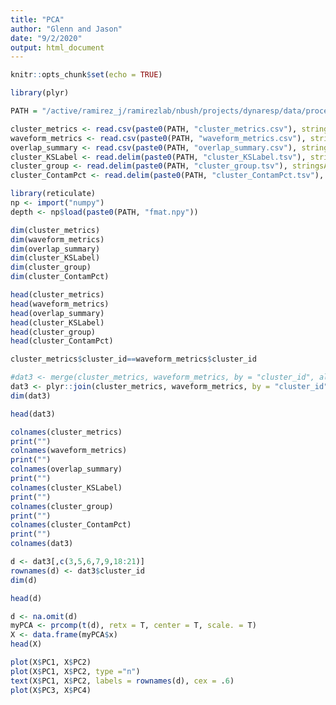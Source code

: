 ```yaml
---
title: "PCA"
author: "Glenn and Jason"
date: "9/2/2020"
output: html_document
---
```


```r
knitr::opts_chunk$set(echo = TRUE)
```

```r
library(plyr)

PATH = "/active/ramirez_j/ramirezlab/nbush/projects/dynaresp/data/processed/m2020-12/m202012_g11/m202012_g11_imec0/"

cluster_metrics <- read.csv(paste0(PATH, "cluster_metrics.csv"), stringsAsFactors = F)
waveform_metrics <- read.csv(paste0(PATH, "waveform_metrics.csv"), stringsAsFactors = F)
overlap_summary <- read.csv(paste0(PATH, "overlap_summary.csv"), stringsAsFactors = F, header = F)
cluster_KSLabel <- read.delim(paste0(PATH, "cluster_KSLabel.tsv"), stringsAsFactors = F)
cluster_group <- read.delim(paste0(PATH, "cluster_group.tsv"), stringsAsFactors = F)
cluster_ContamPct <- read.delim(paste0(PATH, "cluster_ContamPct.tsv"), stringsAsFactors = F)
```

```r
library(reticulate)
np <- import("numpy")
depth <- np$load(paste0(PATH, "fmat.npy"))
```

```r
dim(cluster_metrics)
dim(waveform_metrics)
dim(overlap_summary)
dim(cluster_KSLabel)
dim(cluster_group)
dim(cluster_ContamPct)
```

```r
head(cluster_metrics)
head(waveform_metrics)
head(overlap_summary)
head(cluster_KSLabel)
head(cluster_group)
head(cluster_ContamPct)
```
```r
cluster_metrics$cluster_id==waveform_metrics$cluster_id
```

```r
#dat3 <- merge(cluster_metrics, waveform_metrics, by = "cluster_id", all = T)
dat3 <- plyr::join(cluster_metrics, waveform_metrics, by = "cluster_id")
dim(dat3)
```

```r
head(dat3)
```

```r
colnames(cluster_metrics)
print("")
colnames(waveform_metrics)
print("")
colnames(overlap_summary)
print("")
colnames(cluster_KSLabel)
print("")
colnames(cluster_group)
print("")
colnames(cluster_ContamPct)
print("")
colnames(dat3)
```

```r
d <- dat3[,c(3,5,6,7,9,18:21)]
rownames(d) <- dat3$cluster_id
dim(d)
```

```r
head(d)
```

```r
d <- na.omit(d)
myPCA <- prcomp(t(d), retx = T, center = T, scale. = T)
X <- data.frame(myPCA$x)
head(X)
```

```r
plot(X$PC1, X$PC2)
plot(X$PC1, X$PC2, type ="n")
text(X$PC1, X$PC2, labels = rownames(d), cex = .6)
plot(X$PC3, X$PC4)

```

